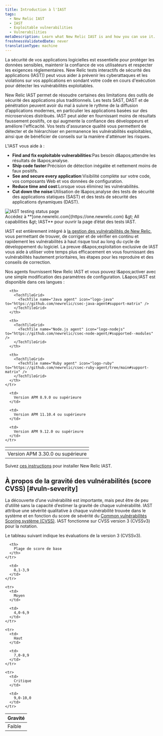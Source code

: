 ```yaml
---
title: Introduction à l'IAST
tags:
  - New Relic IAST
  - IAST
  - Exploitable vulnerabilities
  - Vulnerabilities
metaDescription: Learn what New Relic IAST is and how you can use it.
freshnessValidatedDate: never
translationType: machine
---
```


La sécurité de vos applications logicielles est essentielle pour protéger les données sensibles, maintenir la confiance de vos utilisateurs et respecter les exigences réglementaires. New Relic tests interactifs de sécurité des applications (IAST)) peut vous aider à prévenir les cyberattaques et les violations sur vos applications en sondant votre code en cours d&apos;exécution pour détecter les vulnérabilités exploitables.

New Relic IAST permet de résoudre certaines des limitations des outils de sécurité des applications plus traditionnels. Les tests SAST, DAST et de pénétration peuvent avoir du mal à suivre le rythme de la diffusion d’applications modernes, en particulier les applications basées sur des microservices distribués. IAST peut aider en fournissant moins de résultats faussement positifs, ce qui augmente la confiance des développeurs et améliore l&apos;efficacité. Vos tests d&apos;assurance qualité vous permettent de détecter et de hiérarchiser en permanence les vulnérabilités exploitables, ainsi que de bénéficier de conseils sur la manière d&apos;atténuer les risques.

L&apos;IAST vous aide à :

* <DNT>**Find and fix exploitable vulnerabilities**</DNT>:Pas besoin d&amp;apos;attendre les résultats de l&amp;apos;analyse.
* <DNT>**Ship code faster**</DNT>:Précision de détection inégalée et nettement moins de faux positifs.
* <DNT>**See and secure every application**</DNT>:Visibilité complète sur votre code, vos composants Web et vos données de configuration.
* <DNT>**Reduce time and cost**</DNT>:Lorsque vous éliminez les vulnérabilités.
* <DNT>**Cut down the noise**</DNT>:Utilisation de l&amp;apos;analyse des tests de sécurité des applications statiques (SAST) et des tests de sécurité des applications dynamiques (DAST).

<img title="IAST testing status page" alt="IAST testing status page" src="/images/iast_screenshot-full_testing-status.webp" />

<figcaption>
  Accédez à <DNT>**[one.newrelic.com](https://one.newrelic.com) &amp;gt; All capabilities &amp;gt; IAST**</DNT> pour ouvrir la page d’état des tests IAST.
</figcaption>

IAST est entièrement intégré à [la gestion des vulnérabilités de New Relic](/docs/vulnerability-management/overview/), vous permettant de trouver, de corriger et de vérifier en continu et rapidement les vulnérabilités à haut risque tout au long du cycle de développement du logiciel. La preuve d&amp;apos;exploitation exclusive de IAST vous aide à utiliser votre temps plus efficacement en vous fournissant des vulnérabilités hautement prioritaires, les étapes pour les reproduire et des conseils de correction.

Nos <InlinePopover type="apm" />agents fournissent New Relic IAST et vous pouvez l&amp;apos;activer avec une simple modification des paramètres de configuration. L&amp;apos;IAST est disponible dans ces langues :

<table>
  <thead>
    <tr>
      <th>
        <TechTileGrid>
          <TechTile name="Go agent" icon="logo-go" to="https://github.com/newrelic/csec-go-agent/tree/main#support-matrix" />
        </TechTileGrid>
      </th>

      <th>
        <TechTileGrid>
          <TechTile name="Java agent" icon="logo-java" to="https://github.com/newrelic/csec-java-agent#support-matrix" />
        </TechTileGrid>
      </th>

      <th>
        <TechTileGrid>
          <TechTile name="Node.js agent" icon="logo-nodejs" to="https://github.com/newrelic/csec-node-agent/#supported--modules" />
        </TechTileGrid>
      </th>

      <th>
        <TechTileGrid>
          <TechTile name="Ruby agent" icon="logo-ruby" to="https://github.com/newrelic/csec-ruby-agent/tree/main#support-matrix" />
        </TechTileGrid>
      </th>
    </tr>
  </thead>

  <tbody>
    <tr>
      <td>
        Version APM 3.30.0 ou supérieure
      </td>

      <td>
        Version APM 8.9.0 ou supérieure
      </td>

      <td>
        Version APM 11.10.4 ou supérieure
      </td>

      <td>
        Version APM 9.12.0 ou supérieure
      </td>
    </tr>
  </tbody>
</table>

Suivez [ces instructions](/docs/iast/install/) pour installer New Relic IAST.

## À propos de la gravité des vulnérabilités (score CVSS) [#vuln-severity]

La découverte d’une vulnérabilité est importante, mais peut être de peu d’utilité sans la capacité d’estimer la gravité de chaque vulnérabilité. IAST attribue une sévérité qualitative à chaque vulnérabilité trouvée dans le système et en fonction du score de sévérité du [Common vulnérabilités Scoring système (CVSS)](https://nvd.nist.gov/vuln-metrics/cvss). IAST fonctionne sur CVSS version 3 (CVSSv3) pour la notation.

Le tableau suivant indique les évaluations de la version 3 (CVSSv3).

<table>
  <thead>
    <tr>
      <th>
        Gravité
      </th>

      <th>
        Plage de score de base
      </th>
    </tr>
  </thead>

  <tbody>
    <tr>
      <td>
        Faible
      </td>

      <td>
        0,1-3,9
      </td>
    </tr>

    <tr>
      <td>
        Moyen
      </td>

      <td>
        4,0-6,9
      </td>
    </tr>

    <tr>
      <td>
        Haut
      </td>

      <td>
        7,0-8,9
      </td>
    </tr>

    <tr>
      <td>
        Critique
      </td>

      <td>
        9,0-10,0
      </td>
    </tr>
  </tbody>
</table>